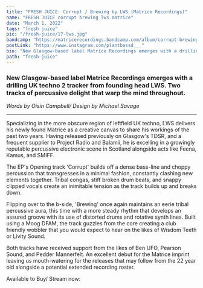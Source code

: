 ---
title: "FRESH JUICE: Corrupt / Brewing by LWS (Matrice Recordings)"
name: "FRESH JUICE corrupt brewing lws matrice"
date: "March 1, 2022"
tags: "fresh juice"
pic: "/fresh-juice/17-lws.jpg"
bandcamp: "https://matricerecordings.bandcamp.com/album/corrupt-brewing"
postLink: "https://www.instagram.com/plantbassd___"
bio: "New Glasgow-based label Matrice Recordings emerges with a drilling UK techno 2 tracker from founding head LWS. Two tracks of percussive delight that warp the mind throughout"
path: "fresh-juice"
---

### New Glasgow-based label Matrice Recordings emerges with a drilling UK techno 2 tracker from founding head LWS. Two tracks of percussive delight that warp the mind throughout.

<Picture src="/fresh-juice/17-lws-art.png" alt="lws album art" size={1200} />

<p className="smallText">
  <i>Words by Oisín Campbell/ Design by Michael Savage</i>
</p>

<hr />

Specializing in the more obscure region of leftfield UK techno, LWS delivers his newly found Matrice as a creative canvas to share his workings of the past two years. Having released previously on Glasgow's TDSR, and a frequent supplier to Project Radio and Balamii, he is excelling in a growingly reputable percussive electronic scene in Scotland alongside acts like Feena, Kamus, and SMIFF.

The EP's Opening track 'Corrupt' builds off a dense bass-line and choppy percussion that transgresses in a minimal fashion, constantly clashing new elements together. Tribal congas, stiff broken drum beats, and snappy clipped vocals create an inimitable tension as the track builds up and breaks down.

<Picture src="/fresh-juice/17-lws-cover.jpg" alt="lws cover pic" size={1200} />

Flipping over to the b-side, 'Brewing' once again maintains an eerie tribal percussive aura, this time with a more steady rhythm that develops an assured groove with its use of distorted drums and rotative synth lines. Built using a Moog DFAM, the track guzzles from the core creating a club friendly wobbler that you would expect to hear on the likes of Wisdom Teeth or Livity Sound.

Both tracks have received support from the likes of Ben UFO, Pearson Sound, and Pedder Mannerfelt. An excellent debut for the Matrice imprint leaving us mouth-watering for the releases that may follow from the 22 year old alongside a potential extended recording roster.

Available to Buy/ Stream now: <HoverLink url="matricerecordings.bandcamp.com/album/corrupt-brewing" external inline />
